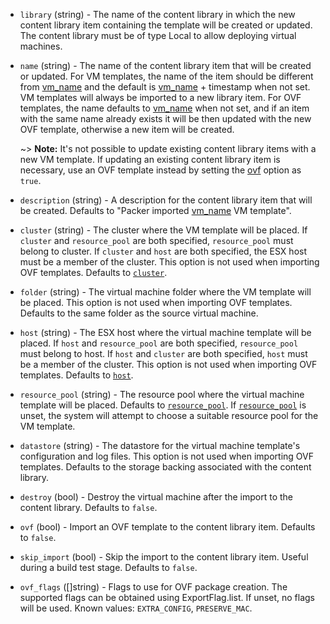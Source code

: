 <!-- Code generated from the comments of the ContentLibraryDestinationConfig struct in builder/vsphere/common/step_import_to_content_library.go; DO NOT EDIT MANUALLY -->

- `library` (string) - The name of the content library in which the new content library item
  containing the template will be created or updated. The content library
  must be of type Local to allow deploying virtual machines.

- `name` (string) - The name of the content library item that will be created or updated.
  For VM templates, the name of the item should be different from
  [vm_name](#vm_name) and the default is [vm_name](#vm_name) + timestamp
  when not set. VM templates will always be imported to a new library item.
  For OVF templates, the name defaults to [vm_name](#vm_name) when not set,
  and if an item with the same name already exists it will be then updated
  with the new OVF template, otherwise a new item will be created.
  
  ~> **Note:** It's not possible to update existing content library items
  with a new VM template. If updating an existing content library item is
  necessary, use an OVF template instead by setting the [ovf](#ovf) option
  as `true`.

- `description` (string) - A description for the content library item that will be created.
  Defaults to "Packer imported [vm_name](#vm_name) VM template".

- `cluster` (string) - The cluster where the VM template will be placed.
  If `cluster` and `resource_pool` are both specified, `resource_pool` must
  belong to cluster. If `cluster` and `host` are both specified, the ESX
  host must be a member of the cluster. This option is not used when
  importing OVF templates. Defaults to [`cluster`](#cluster).

- `folder` (string) - The virtual machine folder where the VM template will be placed.
  This option is not used when importing OVF templates. Defaults to
  the same folder as the source virtual machine.

- `host` (string) - The ESX host where the virtual machine template will be placed.
  If `host` and `resource_pool` are both specified, `resource_pool` must
  belong to host. If `host` and `cluster` are both specified, `host` must
  be a member of the cluster. This option is not used when importing OVF
  templates. Defaults to [`host`](#host).

- `resource_pool` (string) - The resource pool where the virtual machine template will be placed.
  Defaults to [`resource_pool`](#resource_pool). If [`resource_pool`](#resource_pool)
  is unset, the system will attempt to choose a suitable resource pool
  for the VM template.

- `datastore` (string) - The datastore for the virtual machine template's configuration and log
  files. This option is not used when importing OVF templates.
  Defaults to the storage backing associated with the content library.

- `destroy` (bool) - Destroy the virtual machine after the import to the content library.
  Defaults to `false`.

- `ovf` (bool) - Import an OVF template to the content library item. Defaults to `false`.

- `skip_import` (bool) - Skip the import to the content library item. Useful during a build test
  stage. Defaults to `false`.

- `ovf_flags` ([]string) - Flags to use for OVF package creation. The supported flags can be
  obtained using ExportFlag.list. If unset, no flags will be used.
  Known values: `EXTRA_CONFIG`, `PRESERVE_MAC`.

<!-- End of code generated from the comments of the ContentLibraryDestinationConfig struct in builder/vsphere/common/step_import_to_content_library.go; -->

